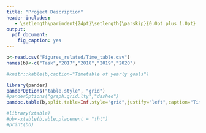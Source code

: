 ```yaml
---
title: "Project Description"
header-includes:
   - \setlength\parindent{24pt}\setlength{\parskip}{0.0pt plus 1.0pt}
output: 
  pdf_document:
    fig_caption: yes
---
```





\begin{figure}[ht!]
\centering
\includegraphics[width=400pt]{Figures_related/20160819_sampling_map_common_gardens.pdf}
\caption{11 sites vary in their growing season length (Julian Days) with very similar climate in New York and Vermont.}
\end{figure}     



    
\begin{figure}[ht!]
\centering
\includegraphics[keepaspectratio,width=\textwidth, height=.4\textheight]{Figures_related/2016_perf_curves.png}  
\caption{Predictions for the outcome of common garden experiment which vary in growing season length.}
\end{figure}           





```r
b<-read.csv("Figures_related/Time_table.csv")
names(b)<-c("Task","2017","2018","2019","2020")

#knitr::kable(b,caption="Timetable of yearly goals")

library(pander)
panderOptions("table.style", "grid")
#panderOptions("graph.grid.lty","dashed")
pandoc.table(b,split.table=Inf,style="grid",justify="left",caption="Time table of yearly goals",emphasize.strong.cols=1,keep.line.breaks = TRUE)

#library(xtable)
#bb<-xtable(b,able.placement = "!ht")
#print(bb)
```



